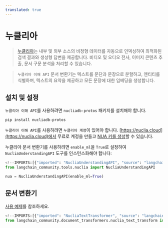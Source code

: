 ```yaml
---
translated: true
---
```


# 누클리아

>[누클리아](https://nuclia.com)는 내부 및 외부 소스의 비정형 데이터를 자동으로 인덱싱하여 최적화된 검색 결과와 생성형 답변을 제공합니다.
> 비디오 및 오디오 전사, 이미지 콘텐츠 추출, 문서 구문 분석을 처리할 수 있습니다.

>`누클리아 이해 API` 문서 변환기는 텍스트를 문단과 문장으로 분할하고, 엔티티를 식별하며, 텍스트의 요약을 제공하고 모든 문장에 대한 임베딩을 생성합니다.

## 설치 및 설정

`누클리아 이해 API`를 사용하려면 `nucliadb-protos` 패키지를 설치해야 합니다.

```bash
pip install nucliadb-protos
```

`누클리아 이해 API`를 사용하려면 `누클리아 계정`이 있어야 합니다.
[https://nuclia.cloud](https://nuclia.cloud)에서 무료로 계정을 만들고 [NUA 키를 생성](https://docs.nuclia.dev/docs/docs/using/understanding/intro)할 수 있습니다.

누클리아 문서 변환기를 사용하려면 `enable_ml`을 `True`로 설정하여 `NucliaUnderstandingAPI` 도구를 인스턴스화해야 합니다:

```python
<!--IMPORTS:[{"imported": "NucliaUnderstandingAPI", "source": "langchain_community.tools.nuclia", "docs": "https://api.python.langchain.com/en/latest/tools/langchain_community.tools.nuclia.tool.NucliaUnderstandingAPI.html", "title": "Nuclia"}]-->
from langchain_community.tools.nuclia import NucliaUnderstandingAPI

nua = NucliaUnderstandingAPI(enable_ml=True)
```

## 문서 변환기

[사용 예제](/docs/integrations/document_transformers/nuclia_transformer)를 참조하세요.

```python
<!--IMPORTS:[{"imported": "NucliaTextTransformer", "source": "langchain_community.document_transformers.nuclia_text_transform", "docs": "https://api.python.langchain.com/en/latest/document_transformers/langchain_community.document_transformers.nuclia_text_transform.NucliaTextTransformer.html", "title": "Nuclia"}]-->
from langchain_community.document_transformers.nuclia_text_transform import NucliaTextTransformer
```
